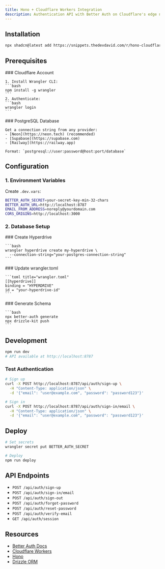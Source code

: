 ```yaml
---
title: Hono + Cloudflare Workers Integration
description: Authentication API with Better Auth on Cloudflare's edge network
---
```



## Installation

```bash
npx shadcn@latest add https://snippets.thedevdavid.com/r/hono-cloudflare-better-auth-server.json
```

## Prerequisites

<Steps>
  <Step>
    ### Cloudflare Account

    1. Install Wrangler CLI:
    ```bash
    npm install -g wrangler
    ```
    2. Authenticate:
    ```bash
    wrangler login
    ```

  </Step>

  <Step>
    ### PostgreSQL Database

    Get a connection string from any provider:
    - [Neon](https://neon.tech) (recommended)
    - [Supabase](https://supabase.com)
    - [Railway](https://railway.app)

    Format: `postgresql://user:password@host:port/database`

  </Step>
</Steps>

## Configuration

### 1. Environment Variables

Create `.dev.vars`:

```bash title=".dev.vars"
BETTER_AUTH_SECRET=your-secret-key-min-32-chars
BETTER_AUTH_URL=http://localhost:8787
EMAIL_FROM_ADDRESS=noreply@yourdomain.com
CORS_ORIGINS=http://localhost:3000
```

### 2. Database Setup

<Steps>
  <Step>
    ### Create Hyperdrive

    ```bash
    wrangler hyperdrive create my-hyperdrive \
      --connection-string="your-postgres-connection-string"
    ```

  </Step>

  <Step>
    ### Update wrangler.toml

    ```toml title="wrangler.toml"
    [[hyperdrive]]
    binding = "HYPERDRIVE"
    id = "your-hyperdrive-id"
    ```

  </Step>

  <Step>
    ### Generate Schema

    ```bash
    npx better-auth generate
    npx drizzle-kit push
    ```

  </Step>
</Steps>

## Development

```bash
npm run dev
# API available at http://localhost:8787
```

### Test Authentication

```bash
# Sign up
curl -X POST http://localhost:8787/api/auth/sign-up \
  -H "Content-Type: application/json" \
  -d '{"email": "user@example.com", "password": "password123"}'

# Sign in
curl -X POST http://localhost:8787/api/auth/sign-in/email \
  -H "Content-Type: application/json" \
  -d '{"email": "user@example.com", "password": "password123"}'
```

## Deploy

```bash
# Set secrets
wrangler secret put BETTER_AUTH_SECRET

# Deploy
npm run deploy
```

## API Endpoints

- `POST /api/auth/sign-up`
- `POST /api/auth/sign-in/email`
- `POST /api/auth/sign-out`
- `POST /api/auth/forgot-password`
- `POST /api/auth/reset-password`
- `POST /api/auth/verify-email`
- `GET /api/auth/session`

## Resources

- [Better Auth Docs](https://www.better-auth.com)
- [Cloudflare Workers](https://developers.cloudflare.com/workers)
- [Hono](https://hono.dev)
- [Drizzle ORM](https://orm.drizzle.team)

